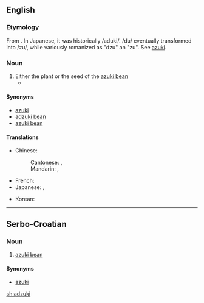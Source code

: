 ==English==
{{wikipedia|Azuki bean|adzuki}}

===Etymology===
From {{etyl|ja|en}} {{term|小豆|tr=azuki|lang=ja}}. In Japanese, it was historically /aduki/. /du/ eventually transformed into /zu/, while variously romanized as "dzu" an "zu". See [[azuki]].

===Noun===
{{en-noun}}

# Either the plant or the seed of the [[azuki bean]]
#* {{quote-book|2003|Carla Emery|The Encyclopedia of Country Living|url=http://books.google.com/books?id=8vqp_XLfNKYC|edition=9th ed.|page=289|isbn=157061377X
|passage='''Adzukis''' need 118 days to start bearing. }}

====Synonyms====
* [[azuki]]
* [[adzuki bean]]
* [[azuki bean]]

====Translations====
{{trans-top}}
* Chinese:
*: Cantonese: {{t|yue|紅豆|sc=Hani}}, {{t|yue|红豆|tr=hung4 dau6-2|sc=Hani}}
*: Mandarin: {{t+|cmn|紅豆|sc=Hani}}, {{t+|cmn|红豆|tr=hóngdòu|sc=Hani}}
* French: {{t+|fr|azuki|m}}
* Japanese: {{t+|ja|小豆|tr=azuki}}, {{t|ja|アズキ|tr=azuki|sc=Jpan}}
{{trans-mid}}
* Korean: {{t+|ko|팥|sc=Kore}}
{{trans-bottom}}

----

==Serbo-Croatian==

===Noun===
{{sh-noun|r|g=m|адзуки}}

# [[azuki bean]]

====Synonyms====
* [[azuki#Serbo-Croatian|azuki]]

[[sh:adzuki]]